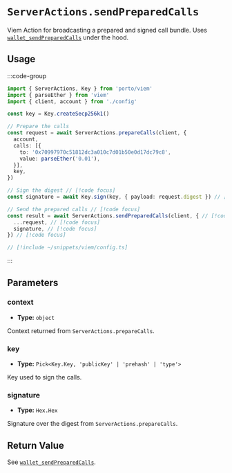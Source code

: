 # `ServerActions.sendPreparedCalls`

Viem Action for broadcasting a prepared and signed call bundle. Uses [`wallet_sendPreparedCalls`](/rpc-server/wallet_sendPreparedCalls) under the hood.

## Usage

:::code-group

```ts twoslash [example.ts]
import { ServerActions, Key } from 'porto/viem'
import { parseEther } from 'viem'
import { client, account } from './config'

const key = Key.createSecp256k1()

// Prepare the calls
const request = await ServerActions.prepareCalls(client, {
  account,
  calls: [{
    to: '0x70997970c51812dc3a010c7d01b50e0d17dc79c8',
    value: parseEther('0.01'),
  }],
  key,
})

// Sign the digest // [!code focus]
const signature = await Key.sign(key, { payload: request.digest }) // [!code focus]

// Send the prepared calls // [!code focus]
const result = await ServerActions.sendPreparedCalls(client, { // [!code focus]
  ...request, // [!code focus]
  signature, // [!code focus]
}) // [!code focus]
```

```ts twoslash [config.ts] filename="config.ts"
// [!include ~/snippets/viem/config.ts]
```

:::

## Parameters

### context

- **Type:** `object`

Context returned from `ServerActions.prepareCalls`.

### key

- **Type:** `Pick<Key.Key, 'publicKey' | 'prehash' | 'type'>`

Key used to sign the calls.

### signature

- **Type:** `Hex.Hex`

Signature over the digest from `ServerActions.prepareCalls`.

## Return Value

See [`wallet_sendPreparedCalls`](/rpc-server/wallet_sendPreparedCalls#response).

